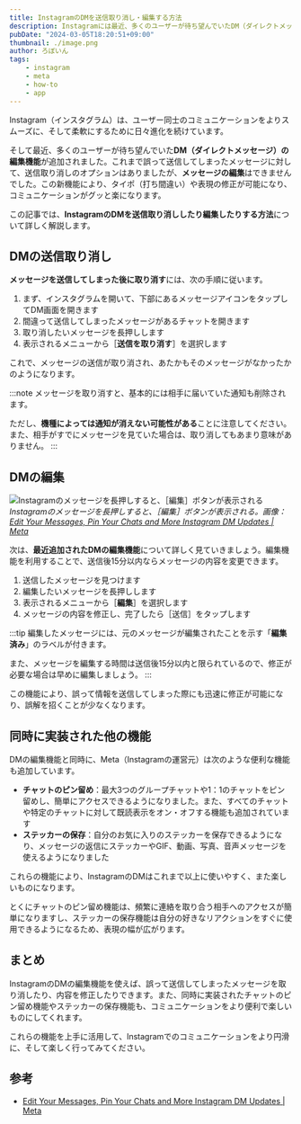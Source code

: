 ```yaml
---
title: InstagramのDMを送信取り消し・編集する方法
description: Instagramには最近、多くのユーザーが待ち望んでいたDM（ダイレクトメッセージ）の編集機能が追加されました。この記事では、InstagramのDMを送信取り消ししたり編集したりする方法について詳しく解説します。
pubDate: "2024-03-05T18:20:51+09:00"
thumbnail: ./image.png
author: ろぼいん
tags:
    - instagram
    - meta
    - how-to
    - app
---
```


Instagram（インスタグラム）は、ユーザー同士のコミュニケーションをよりスムーズに、そして柔軟にするために日々進化を続けています。

そして最近、多くのユーザーが待ち望んでいた**DM（ダイレクトメッセージ）の編集機能**が追加されました。これまで誤って送信してしまったメッセージに対して、送信取り消しのオプションはありましたが、**メッセージの編集**はできませんでした。この新機能により、タイポ（打ち間違い）や表現の修正が可能になり、コミュニケーションがグッと楽になります。

この記事では、**InstagramのDMを送信取り消ししたり編集したりする方法**について詳しく解説します。

## DMの送信取り消し

**メッセージを送信してしまった後に取り消す**には、次の手順に従います。

1. まず、インスタグラムを開いて、下部にあるメッセージアイコンをタップしてDM画面を開きます
2. 間違って送信してしまったメッセージがあるチャットを開きます
3. 取り消したいメッセージを長押しします
4. 表示されるメニューから［**送信を取り消す**］を選択します

これで、メッセージの送信が取り消され、あたかもそのメッセージがなかったかのようになります。

:::note
メッセージを取り消すと、基本的には相手に届いていた通知も削除されます。

ただし、**機種によっては通知が消えない可能性がある**ことに注意してください。また、相手がすでにメッセージを見ていた場合は、取り消してもあまり意味がありません。
:::

## DMの編集

![Instagramのメッセージを長押しすると、［編集］ボタンが表示される](./image.png)
*Instagramのメッセージを長押しすると、［編集］ボタンが表示される。画像：[Edit Your Messages, Pin Your Chats and More Instagram DM Updates | Meta](https://about.fb.com/news/2024/03/instagram-dm-updates/)*

次は、**最近追加されたDMの編集機能**について詳しく見ていきましょう。編集機能を利用することで、送信後15分以内ならメッセージの内容を変更できます。

1. 送信したメッセージを見つけます
2. 編集したいメッセージを長押しします
3. 表示されるメニューから［**編集**］を選択します
4. メッセージの内容を修正し、完了したら［送信］をタップします

:::tip
編集したメッセージには、元のメッセージが編集されたことを示す「**編集済み**」のラベルが付きます。

また、メッセージを編集する時間は送信後15分以内と限られているので、修正が必要な場合は早めに編集しましょう。
:::

この機能により、誤って情報を送信してしまった際にも迅速に修正が可能になり、誤解を招くことが少なくなります。

## 同時に実装された他の機能

DMの編集機能と同時に、Meta（Instagramの運営元）は次のような便利な機能も追加しています。

- **チャットのピン留め**：最大3つのグループチャットや1：1のチャットをピン留めし、簡単にアクセスできるようになりました。また、すべてのチャットや特定のチャットに対して既読表示をオン・オフする機能も追加されています
- **ステッカーの保存**：自分のお気に入りのステッカーを保存できるようになり、メッセージの返信にステッカーやGIF、動画、写真、音声メッセージを使えるようになりました

これらの機能により、InstagramのDMはこれまで以上に使いやすく、また楽しいものになります。

とくにチャットのピン留め機能は、頻繁に連絡を取り合う相手へのアクセスが簡単になりますし、ステッカーの保存機能は自分の好きなリアクションをすぐに使用できるようになるため、表現の幅が広がります。

## まとめ

InstagramのDMの編集機能を使えば、誤って送信してしまったメッセージを取り消したり、内容を修正したりできます。また、同時に実装されたチャットのピン留め機能やステッカーの保存機能も、コミュニケーションをより便利で楽しいものにしてくれます。

これらの機能を上手に活用して、Instagramでのコミュニケーションをより円滑に、そして楽しく行ってみてください。

## 参考

- [Edit Your Messages, Pin Your Chats and More Instagram DM Updates | Meta](https://about.fb.com/news/2024/03/instagram-dm-updates/)
